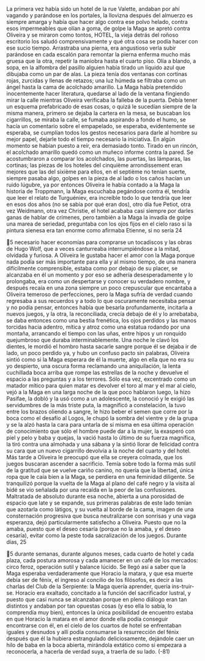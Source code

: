 La primera vez había sido un hotel de la rue Valette, andaban por ahí
vagando y parándose en los portales, la llovizna después del almuerzo es
siempre amarga y había que hacer algo contra ese polvo helado, contra esos
impermeables que olían a goma, de golpe la Maga se apretó contra Oliveira y se
miraron como tontos, HOTEL, la vieja detrás del roñoso escritorio los saludó
comprensivamente y qué otra cosa se podía hacer con ese sucio tiempo.
Arrastraba una pierna, era angustioso verla subir parándose en cada escalón
para remontar la pierna enferma mucho más gruesa que la otra, repetir la
maniobra hasta el cuarto piso. Olía a blando, a sopa, en la alfombra del pasillo
alguien había tirado un líquido azul que dibujaba como un par de alas. La pieza
tenía dos ventanas con cortinas rojas, zurcidas y llenas de retazos; una luz
húmeda se filtraba como un ángel hasta la cama de acolchado amarillo.
La Maga había pretendido inocentemente hacer literatura, quedarse al lado de
la ventana fingiendo mirar la calle mientras Oliveira verificaba la falleba de la
puerta. Debía tener un esquema prefabricado de esas cosas, o quizá le sucedían
siempre de la misma manera, primero se dejaba la cartera en la mesa, se
buscaban los cigarrillos, se miraba la calle, se fumaba aspirando a fondo el humo,
se hacía un comentario sobre el empapelado, se esperaba, evidentemente se
esperaba, se cumplían todos los gestos necesarios para darle al hombre su mejor
papel, dejarle todo el tiempo necesario la iniciativa. En algún momento se habían
puesto a reír, era demasiado tonto. Tirado en un rincón, el acolchado amarillo
quedó como un muñeco informe contra la pared.
Se acostumbraron a comparar los acolchados, las puertas, las lámparas, las
cortinas; las piezas de los hoteles del cinquième arrondissement eran mejores que
las del sixième para ellos, en el septième no tenían suerte, siempre pasaba algo,
golpes en la pieza de al lado o los caños hacían un ruido lúgubre, ya por entonces
Oliveira le había contado a la Maga la historia de Troppmann, la Maga
escuchaba pegándose contra él, tendría que leer el relato de Turguéniev, era
increíble todo lo que tendría que leer en esos dos años (no se sabía por qué eran
dos), otro día fue Petiot, otra vez Weidmann, otra vez Christie, el hotel acababa
casi siempre por darles ganas de hablar de crímenes, pero también a la Maga la
invadía de golpe una marea de seriedad, preguntaba con los ojos fijos en el cielo
raso si la pintura sienesa era tan enorme como afirmaba Etienne, si no sería
24

5
necesario hacer economías para comprarse un tocadiscos y las obras de Hugo
Wolf, que a veces canturreaba interrumpiéndose a la mitad, olvidada y furiosa. A
Oliveira le gustaba hacer el amor con la Maga porque nada podía ser más
importante para ella y al mismo tiempo, de una manera difícilmente
comprensible, estaba como por debajo de su placer, se alcanzaba en él un
momento y por eso se adhería desesperadamente y lo prolongaba, era como un
despertarse y conocer su verdadero nombre, y después recaía en una zona
siempre un poco crepuscular que encantaba a Oliveira temeroso de perfecciones,
pero la Maga sufría de verdad cuando regresaba a sus recuerdos y a todo lo que
oscuramente necesitaba pensar y no podía pensar, entonces había que besarla
profundamente, incitarla a nuevos juegos, y la otra, la reconciliada, crecía debajo
de él y lo arrebataba, se daba entonces como una bestia frenética, los ojos
perdidos y las manos torcidas hacia adentro, mítica y atroz como una estatua
rodando por una montaña, arrancando el tiempo con las uñas, entre hipos y un
ronquido quejumbroso que duraba interminablemente. Una noche le clavó los
dientes, le mordió el hombro hasta sacarle sangre porque él se dejaba ir de lado,
un poco perdido ya, y hubo un confuso pacto sin palabras, Oliveira sintió como
si la Maga esperara de él la muerte, algo en ella que no era su yo despierto, una
oscura forma reclamando una aniquilación, la lenta cuchillada boca arriba que
rompe las estrellas de la noche y devuelve el espacio a las preguntas y a los
terrores. Sólo esa vez, excentrado como un matador mítico para quien matar es
devolver el toro al mar y el mar al cielo, vejó a la Maga en una larga noche de la
que poco hablaron luego, la hizo Pasifae, la dobló y la usó como a un
adolescente, la conoció y le exigió las servidumbres de la más triste puta, la
magnificó a constelación, la tuvo entre los brazos oliendo a sangre, le hizo beber
el semen que corre por la boca como el desafío al Logos, le chupó la sombra del
vientre y de la grupa y se la alzó hasta la cara para untarla de sí misma en esa
última operación de conocimiento que sólo el hombre puede dar a la mujer, la
exasperó con piel y pelo y baba y quejas, la vació hasta lo último de su fuerza
magnífica, la tiró contra una almohada y una sábana y la sintió llorar de felicidad
contra su cara que un nuevo cigarrillo devolvía a la noche del cuarto y del hotel.
Más tarde a Oliveira le preocupó que ella se creyera colmada, que los juegos
buscaran ascender a sacrificio. Temía sobre todo la forma más sutil de la gratitud
que se vuelve cariño canino, no quería que la libertad, única ropa que le caía bien
a la Maga, se perdiera en una feminidad diligente. Se tranquilizó porque la
vuelta de la Maga al plano del café negro y la visita al bidé se vio señalada por
una recaída en la peor de las confusiones. Maltratada de absoluto durante esa
noche, abierta a una porosidad de espacio que late y se expande, sus primeras
palabras de este lado tenían que azotarla como látigos, y su vuelta al borde de la
cama, imagen de una consternación progresiva que busca neutralizarse con
sonrisas y una vaga esperanza, dejó particularmente satisfecho a Oliveira. Puesto
que no la amaba, puesto que el deseo cesaría (porque no la amaba, y el deseo
cesaría), evitar como la peste toda sacralización de los juegos. Durante días,
25

5
durante semanas, durante algunos meses, cada cuarto de hotel y cada plaza, cada
postura amorosa y cada amanecer en un café de los mercados: circo feroz,
operación sutil y balance lúcido. Se llegó así a saber que la Maga esperaba
verdaderamente que Horacio la matara, y que esa muerte debía ser de fénix, el
ingreso al concilio de los filósofos, es decir a las charlas del Club de la Serpiente:
la Maga quería aprender, quería ins-truir-se. Horacio era exaltado, concitado a la
función del sacrificador lustral, y puesto que casi nunca se alcanzaban porque en
pleno diálogo eran tan distintos y andaban por tan opuestas cosas (y eso ella lo
sabía, lo comprendía muy bien), entonces la única posibilidad de encuentro
estaba en que Horacio la matara en el amor donde ella podía conseguir
encontrarse con él, en el cielo de los cuartos de hotel se enfrentaban iguales y
desnudos y allí podía consumarse la resurrección del fénix después que él la
hubiera estrangulado deliciosamente, dejándole caer un hilo de baba en la boca
abierta, mirándola extático como si empezara a reconocerla, a hacerla de verdad
suya, a traerla de su lado.
(-81)
